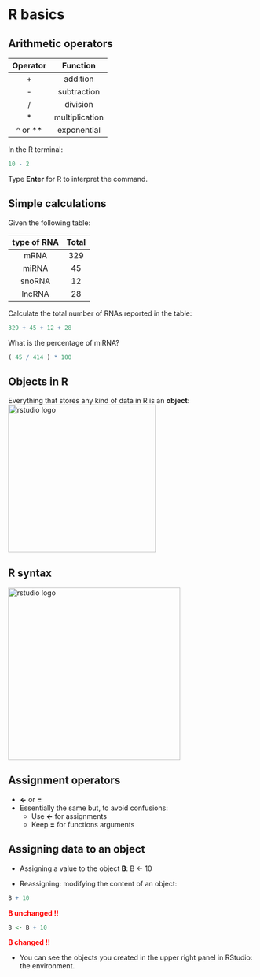 # R basics

## Arithmetic operators

| Operator  | Function      |
|:--------: |:-------------:|
|     +     | addition      |
|     -     | subtraction   |
|     /     | division      |
|     *     | multiplication|
|  ^ or **  | exponential   |

In the R terminal:
```r
10 - 2
```
Type **Enter** for R to interpret the command.

## Simple calculations

Given the following table:

| type of RNA | Total   |
| :---------: |:-------:|
| mRNA        | 329     |
| miRNA       | 45      |
| snoRNA      | 12      |
| lncRNA      | 28      |


Calculate the total number of RNAs reported in the table:
```r
329 + 45 + 12 + 28
```
What is the percentage of miRNA?
```r
( 45 / 414 ) * 100
```

## Objects in R

Everything that stores any kind of data in R is an **object**:
<img src="images/objects_box.png" alt="rstudio logo" width="300"/>

<h2>R syntax</h2>
<img src="images/rsyntax1.png" alt="rstudio logo" width="350"/>

## Assignment operators

+ **<-** or **=**
+ Essentially the same but, to avoid confusions:
  + Use **<-** for assignments
  + Keep **=** for functions arguments

## Assigning data to an object

* Assigning a value to the object **B**:
B <- 10

* Reassigning: modifying the content of an object:
```r
B + 10
```

<span style="color:red">**B unchanged !!**</span><br>
```r
B <- B + 10
```

<span style="color:red">**B changed !!**</span><br>

* You can see the objects you created in the upper right panel in RStudio: the environment.


